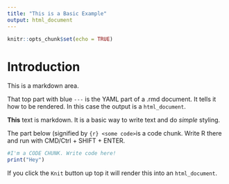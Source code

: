 ```yaml
---
title: "This is a Basic Example"
output: html_document
---
```


```r
knitr::opts_chunk$set(echo = TRUE)
```

# Introduction

This is a markdown area.

That top part with blue `---` is the YAML part of a .rmd document. It tells it how to be rendered. In this case the output is a `html_document`.

**This** text is markdown. It is a basic way to write text and do *simple* styling.

The part below (signified by ```{r} <some code> ```is a code chunk. Write R there and run with CMD/Ctrl + SHIFT + ENTER.

```r
#I'm a CODE CHUNK. Write code here!
print("Hey")
```

If you click the `Knit` button up top it will render this into an `html_document`.

